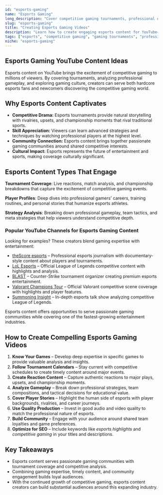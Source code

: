 ```yaml
---
id: "esports-gaming"
name: "Esports Gaming"
long_description: "Cover competitive gaming tournaments, professional esports analysis, and gaming competition culture that showcases the skill and strategy of professional gaming."
slug: "esports-gaming"
title: "Creating Esports Gaming Videos"
description: "Learn how to create engaging esports content for YouTube—covering tournament analysis, competitive gaming strategies, and esports culture."
tags: ["esports", "competitive gaming", "gaming tournaments", "professional gaming", "game analysis", "esports culture", "gaming competitions"]
niche: "esports-gaming"
---
```


## Esports Gaming YouTube Content Ideas

Esports content on YouTube brings the excitement of competitive gaming to millions of viewers. By covering tournaments, analyzing professional gameplay, and exploring gaming culture, creators can serve both hardcore esports fans and newcomers discovering the competitive gaming world.

## Why Esports Content Captivates

- **Competitive Drama:** Esports tournaments provide natural storytelling with rivalries, upsets, and championship moments that rival traditional sports.
- **Skill Appreciation:** Viewers can learn advanced strategies and techniques by watching professional players at the highest level.
- **Community Connection:** Esports content brings together passionate gaming communities around shared competitive interests.
- **Cultural Impact:** Esports represents the future of entertainment and sports, making coverage culturally significant.

## Esports Content Types That Engage

**Tournament Coverage**: Live reactions, match analysis, and championship breakdowns that capture the excitement of competitive gaming events.

**Player Profiles**: Deep dives into professional gamers' careers, training routines, and personal stories that humanize esports athletes.

**Strategy Analysis**: Breaking down professional gameplay, team tactics, and meta strategies that help viewers understand competitive depth.

### Popular YouTube Channels for Esports Gaming Content

Looking for examples? These creators blend gaming expertise with entertainment:
- [theScore esports](https://www.youtube.com/@theScoreesports) – Professional esports journalism with documentary-style content about players and tournaments.
- [LoL Esports](https://www.youtube.com/@lolesports) – Official League of Legends competitive content with highlights and analysis.
- [BLAST](https://www.youtube.com/@BLASTtv) – Counter-Strike tournament organizer creating premium esports entertainment.
- [Valorant Champions Tour](https://www.youtube.com/@ValorantEsports) – Official Valorant competitive scene coverage with highlights and player features.
- [Summoning Insight](https://www.youtube.com/@SummoningInsight) – In-depth esports talk show analyzing competitive League of Legends.

Esports content offers opportunities to serve passionate gaming communities while covering one of the fastest-growing entertainment industries.

## How to Create Compelling Esports Gaming Videos

1. **Know Your Games** – Develop deep expertise in specific games to provide valuable analysis and insights.
2. **Follow Tournament Calendars** – Stay current with competitive schedules to create timely content around major events.
3. **Create Reaction Content** – Capture authentic reactions to major plays, upsets, and championship moments.
4. **Analyze Gameplay** – Break down professional strategies, team compositions, and tactical decisions for educational value.
5. **Cover Player Stories** – Highlight the human side of esports with player backgrounds, rivalries, and career journeys.
6. **Use Quality Production** – Invest in good audio and video quality to match the professional nature of esports.
7. **Build Community** – Engage with your audience around shared team loyalties and game preferences.
8. **Optimize for SEO** – Include keywords like *esports highlights* and *competitive gaming* in your titles and descriptions.

## Key Takeaways

- Esports content serves passionate gaming communities with tournament coverage and competitive analysis.
- Combining gaming expertise, timely content, and community engagement builds loyal audiences.
- With the continued growth of competitive gaming, esports content creators can build substantial audiences around this expanding industry.